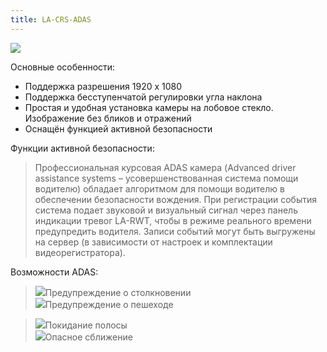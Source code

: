 ```yaml
---
title: LA-CRS-ADAS
---
```


![](/img/ADAS-small-cutout.png)

Основные особенности:

* Поддержка разрешения 1920 х 1080
* Поддержка бесступенчатой регулировки угла наклона
* Простая и удобная установка камеры на лобовое стекло. Изображение без бликов и отражений
* Оснащён функцией активной безопасности

Функции активной безопасности:

>  Профессиональная курсовая ADAS камера (Advanced driver assistance systems – усовершенствованная система помощи водителю) обладает алгоритмом для помощи водителю в обеспечении безопасности вождения. При регистрации события система подает звуковой и визуальный сигнал через панель индикации тревог LA-RWT, чтобы в режиме реального времени предупредить водителя. Записи событий могут быть выгружены на сервер (в зависимости от настроек и комплектации видеорегистратора).

Возможности ADAS:

> ![](/img/bumping-cutout.png)Предупреждение о столкновении\
> ![](/img/pedastrians-cutout.png)Предупреждение о пешеходе

> ![](/img/line-leaving-cutout.png)Покидание полосы\
> ![](/img/short-distance-cutout.png)Опасное сближение
